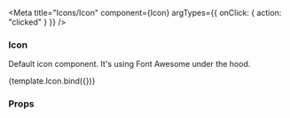 
<Meta
  title="Icons/Icon"
  component={Icon}
  argTypes={{ onClick: { action: "clicked" } }}
/>

### Icon

Default icon component. It's using Font Awesome under the hood.

<Canvas>
  <Story name="Main" args={{ icon: ["fab", "github"] }}>
    {template.Icon.bind({})}
  </Story>
</Canvas>

### Props

<ArgsTable of={Icon} />
